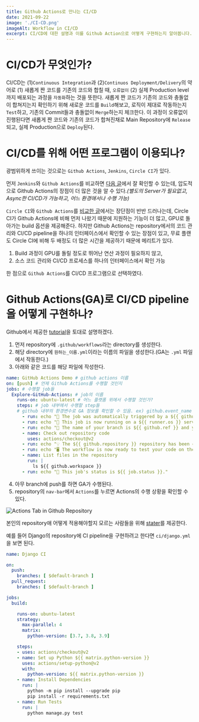 ```yaml
---
title: Github Actions로 만나는 CI/CD
date: 2021-09-22
image: './CI-CD.png'
imageAlt: Workflow in CI/CD
excerpt: CI/CD에 대한 설명과 이를 Github Action으로 어떻게 구현하는지 알아봅니다.
---
```


# CI/CD가 무엇인가?
CI/CD는 (1)`Continuous Integration`과 (2)`Continuos Deployment/Delivery`의 약어로
(1) 새롭게 짠 코드를 기존의 코드와 합칠 때, `오류없이` (2) 실제 Production level까지 배포되는 과정을 `자동화`하는 것을 뜻한다.
새롭게 짠 코드가 기존의 코드와 충돌없이 합쳐지는지 확인하기 위해 새로운 코드를 `Build`해보고, 로직이 제대로 작동하는지 `Test`하고,
기존의 Commit들과 충돌없이 `Merge`하는지 체크한다.
이 과정이 오류없이 진행된다면 새롭게 짠 코드와 기존의 코드가 합쳐진채로 Main Repository에 `Release`되고,
실제 Production으로 `Deploy`된다.

# CI/CD를 위해 어떤 프로그램이 이용되나?
광범위하게 쓰이는 것으로는 `Github Actions`, `Jenkins`, `Circle CI`가 있다.

먼저 `Jenkins`와 `Github Actions`를 비교하면 [다음 글](https://blog.bitsrc.io/github-actions-or-jenkins-making-the-right-choice-for-you-9ac774684c8)에서 잘 확인할 수 있는데,
압도적으로 Github Actions의 장점이 더 많은 것을 알 수 있다.*(별도의 Server가 필요없고, Async한 CI/CD가 가능하고, 어느 환경애서나 수행 가능)*

`Circle CI`와 `Github Actions`를 [비교한 글](https://www.devopsauthority.tech/2021/02/08/github-actions-vs-circleci-comparing-ci-cd-platforms/)에서는 장단점이 반반 드러나는데,
Circle CI가 Github Actions에 비해 먼저 나왔기 때문에 지원하는 기능이 더 많고, GPU로 돌아가는 build 옵션을 제공해준다.
하지만 Github Actions는 repository에서의 코드 관리와 CI/CD pipeline을 하나의 인터페이스에서 확인할 수 있는 장점이 있고,
무료 플랜도 Circle CI에 비해 두 배정도 더 많은 시간을 제공하기 때문에 메리트가 있다.

1. Build 과정이 GPU를 돌릴 정도로 뛰어난 연산 과정이 필요하지 않고,
2. 소스 코드 관리와 CI/CD 프로세스를 하나의 인터페이스에서 확인 가능

한 점으로 `Github Actions`를 CI/CD 프로그램으로 선택하였다.

# Github Actions(GA)로 CI/CD pipeline을 어떻게 구현하나?

Github에서 제공한 [tutorial](https://docs.github.com/en/actions/quickstart)을 토대로 설명하겠다.

1. 먼저 repository에 `.github/workflows`라는 directory를 생성한다.
2. 해당 directory에 `원하는_이름.yml`이라는 이름의 파일을 생성한다.(GA는 `.yml` 파일에서 작동한다.)
3. 아래와 같은 코드를 해당 파일에 작성한다.
```yaml
name: GitHub Actions Demo # github actions 이름
on: [push] # 언제 Github Actions를 수행할 것인지
jobs: # 수행할 job들
  Explore-GitHub-Actions: # job의 이름
    runs-on: ubuntu-latest # 어느 플랫폼 위에서 수행할 것인가?
    steps: # job 내부에서 수행할 step들
    # github 내부의 환경변수로 GA 정보를 확인할 수 있음. ex) github.event_name
      - run: echo "🎉 The job was automatically triggered by a ${{ github.event_name }} event."
      - run: echo "🐧 This job is now running on a ${{ runner.os }} server hosted by GitHub!"
      - run: echo "🔎 The name of your branch is ${{ github.ref }} and your repository is ${{ github.repository }}."
      - name: Check out repository code
        uses: actions/checkout@v2
      - run: echo "💡 The ${{ github.repository }} repository has been cloned to the runner."
      - run: echo "🖥️ The workflow is now ready to test your code on the runner."
      - name: List files in the repository
        run: |
          ls ${{ github.workspace }}
      - run: echo "🍏 This job's status is ${{ job.status }}."
```
4. 아무 branch에 push를 하면 GA가 수행된다.
5. repository의 `nav-bar`에서 `Actions`를 누르면 Actions의 수행 상황을 확인할 수 있다.

![Actions Tab in Github Repository](./actions-tab.png)

본인의 repository애 어떻게 적용해야할지 모르는 사람들을 위해 [stater](https://github.com/actions/starter-workflows)를 제공한다.

예를 들어 Django의 repository에 CI pipeline을 구현하려고 한다면 `ci/django.yml`을 보면 된다.
```yaml
name: Django CI

on:
  push:
    branches: [ $default-branch ]
  pull_request:
    branches: [ $default-branch ]

jobs:
  build:

    runs-on: ubuntu-latest
    strategy:
      max-parallel: 4
      matrix:
        python-version: [3.7, 3.8, 3.9]

    steps:
    - uses: actions/checkout@v2
    - name: Set up Python ${{ matrix.python-version }}
      uses: actions/setup-python@v2
      with:
        python-version: ${{ matrix.python-version }}
    - name: Install Dependencies
      run: |
        python -m pip install --upgrade pip
        pip install -r requirements.txt
    - name: Run Tests
      run: |
        python manage.py test
```
